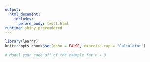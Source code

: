 ```yaml
---
output: 
  html_document:
    includes:
      before_body: test1.html
runtime: shiny_prerendered
---
```


```r
library(learnr)
knitr::opts_chunk$set(echo = FALSE, exercise.cap = "Calculator")
```

```r
# Model your code off of the example for n = 3
```

<div data-iframe-height></div>
